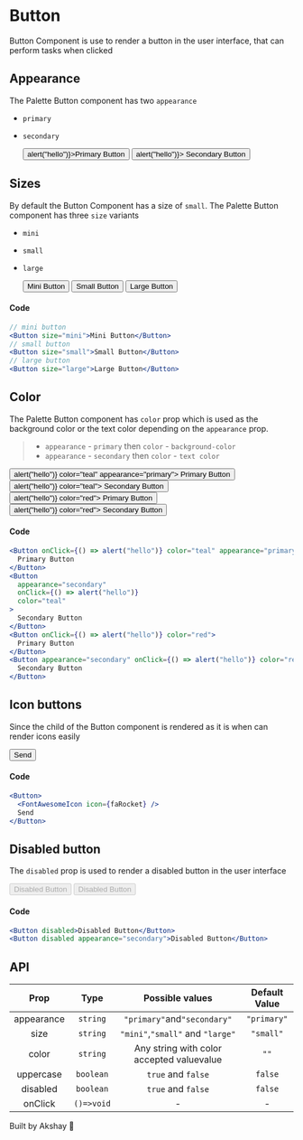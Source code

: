 
<Meta title="Palette/ Button" />

# Button

Button Component is use to render a button in the user interface, that can perform tasks when clicked

## Appearance

The Palette Button component has two `appearance`

- `primary`
- `secondary`

  <div style={{ display: "flex", paddingBottom: "25px", paddingTop: "10px" }}>
    <span style={{ paddingRight: "10px" }}>
      <Button onClick={() => alert("hello")}>Primary Button</Button>
    </span>
    <Button appearance="secondary" onClick={() => alert("hello")}>
      Secondary Button
    </Button>
  </div>

## Sizes

By default the Button Component has a size of `small`. The Palette Button component has three `size` variants

- `mini`
- `small`
- `large`

  <div
    style={{
      display: "flex",
      alignItems: "center",
      paddingBottom: "25px",
      paddingTop: "10px",
    }}
  >
    <span style={{ paddingRight: "10px" }}>
      <Button size="mini">Mini Button</Button>
    </span>
    <span style={{ paddingRight: "10px" }}>
      <Button size="small">Small Button</Button>
    </span>
    <span style={{ paddingRight: "10px" }}>
      <Button size="large">Large Button</Button>
    </span>
  </div>

#### Code

```jsx
// mini button
<Button size="mini">Mini Button</Button>
// small button
<Button size="small">Small Button</Button>
// large button
<Button size="large">Large Button</Button>
```

## Color

The Palette Button component has `color` prop which is used as the background color or the text color depending on the `appearance`
prop.

> - `appearance` - `primary` then `color` - `background-color`
> - `appearance` - `secondary` then `color` - `text color`

<div>
  <div style={{ display: "flex", paddingBottom: "25px", paddingTop: "10px" }}>
    <span style={{ paddingRight: "10px" }}>
      <Button onClick={() => alert("hello")} color="teal" appearance="primary">
        Primary Button
      </Button>
    </span>
    <Button appearance="secondary" onClick={() => alert("hello")} color="teal">
      Secondary Button
    </Button>
  </div>
  <div style={{ display: "flex", paddingBottom: "25px", paddingTop: "10px" }}>
    <span style={{ paddingRight: "10px" }}>
      <Button onClick={() => alert("hello")} color="red">
        Primary Button
      </Button>
    </span>
    <Button appearance="secondary" onClick={() => alert("hello")} color="red">
      Secondary Button
    </Button>
  </div>
</div>

#### Code

```jsx
<Button onClick={() => alert("hello")} color="teal" appearance="primary">
  Primary Button
</Button>
<Button
  appearance="secondary"
  onClick={() => alert("hello")}
  color="teal"
>
  Secondary Button
</Button>
<Button onClick={() => alert("hello")} color="red">
  Primary Button
</Button>
<Button appearance="secondary" onClick={() => alert("hello")} color="red">
  Secondary Button
</Button>
```

## Icon buttons

Since the child of the Button component is rendered as it is when can render icons easily

<div style={{ display: "flex", paddingBottom: "25px", paddingTop: "10px" }}>
  <Button>
    <span style={{ padding: "0px 10px 0px 0px", fontSize: "13px" }}>
      <FontAwesomeIcon icon={faRocket} />
    </span>
    Send
  </Button>
</div>

#### Code

```jsx
<Button>
  <FontAwesomeIcon icon={faRocket} />
  Send
</Button>
```

## Disabled button

The `disabled` prop is used to render a disabled button in the user interface

<div style={{ display: "flex", paddingBottom: "25px", paddingTop: "10px" }}>
  <span style={{ paddingRight: "10px" }}>
    <Button disabled>Disabled Button</Button>
  </span>
  <Button disabled appearance="secondary">
    Disabled Button
  </Button>
</div>

#### Code

```jsx
<Button disabled>Disabled Button</Button>
<Button disabled appearance="secondary">Disabled Button</Button>
```

## API

|    Prop    |    Type    |              Possible values              | Default Value |
| :--------: | :--------: | :---------------------------------------: | :-----------: |
| appearance |  `string`  |        `"primary"`and`"secondary"`        |  `"primary"`  |
|    size    |  `string`  |     `"mini"`,`"small"` and `"large"`      |   `"small"`   |
|   color    |  `string`  | Any string with color accepted valuevalue |     `""`      |
| uppercase  | `boolean`  |            `true` and `false`             |    `false`    |
|  disabled  | `boolean`  |            `true` and `false`             |    `false`    |
|  onClick   | `()=>void` |                     -                     |       -       |

Built by Akshay 🤙
